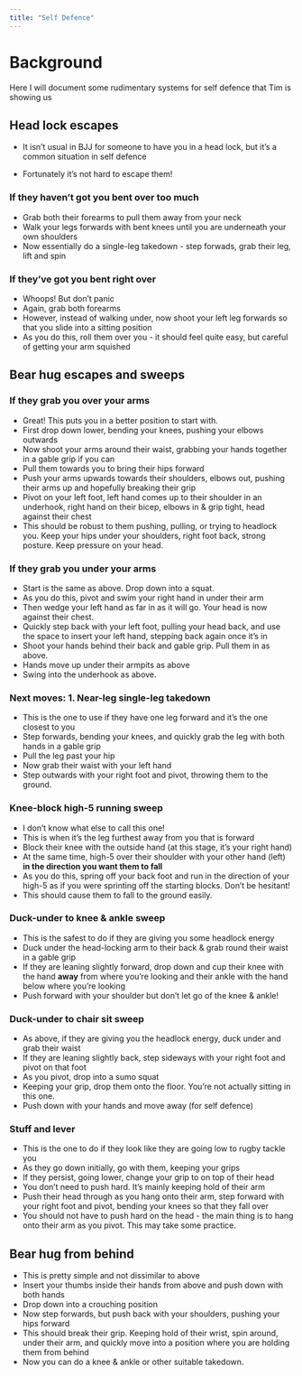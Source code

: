 ```yaml
---
title: "Self Defence"
---
```


# Background 

Here I will document some rudimentary systems for self defence that Tim is showing us

## Head lock escapes 

- It isn't usual in BJJ for someone to have you in a head lock, but it's a common situation in self defence 

- Fortunately it's not hard to escape them! 

### If they haven't got you bent over too much 

- Grab both their forearms to pull them away from your neck 
- Walk your legs forwards with bent knees until you are underneath your own shoulders
- Now essentially do a single-leg takedown - step forwads, grab their leg, lift and spin

### If they've got you bent right over

- Whoops! But don't panic
- Again, grab both forearms 
- However, instead of walking under, now shoot your left leg forwards so that you slide into a sitting position 
- As you do this, roll them over you - it should feel quite easy, but careful of getting your arm squished

## Bear hug escapes and sweeps

### If they grab you over your arms 

- Great! This puts you in a better position to start with. 
- First drop down lower, bending your knees, pushing your elbows outwards
- Now shoot your arms around their waist, grabbing your hands together in a gable grip if you can
- Pull them towards you to bring their hips forward 
- Push your arms upwards towards their shoulders, elbows out, pushing their arms up and hopefully breaking their grip
- Pivot on your left foot, left hand comes up to their shoulder in an underhook, right hand on their bicep, elbows in & grip tight, head against their chest 
- This should be robust to them pushing, pulling, or trying to headlock you. Keep your hips under your shoulders, right foot back, strong posture. Keep pressure on your head. 

### If they grab you under your arms 

- Start is the same as above. Drop down into a squat. 
- As you do this, pivot and swim your right hand in under their arm
- Then wedge your left hand as far in as it will go. Your head is now against their chest. 
- Quickly step back with your left foot, pulling your head back, and use the space to insert your left hand, stepping back again once it's in
- Shoot your hands behind their back and gable grip. Pull them in as above. 
- Hands move up under their armpits as above
- Swing into the underhook as above. 

### Next moves: 1. Near-leg single-leg takedown 

- This is the one to use if they have one leg forward and it's the one closest to you 
- Step forwards, bending your knees, and quickly grab the leg with both hands in a gable grip 
- Pull the leg past your hip 
- Now grab their waist with your left hand
- Step outwards with your right foot and pivot, throwing them to the ground. 

### Knee-block high-5 running sweep 

- I don't know what else to call this one! 
- This is when it's the leg furthest away from you that is forward 
- Block their knee with the outside hand (at this stage, it's your right hand)
- At the same time, high-5 over their shoulder with your other hand (left) **in the direction you want them to fall**
- As you do this, spring off your back foot and run in the direction of your high-5 as if you were sprinting off the starting blocks. Don't be hesitant! 
- This should cause them to fall to the ground easily. 

### Duck-under to knee & ankle sweep 

- This is the safest to do if they are giving you some headlock energy
- Duck under the head-locking arm to their back & grab round their waist in a gable grip
- If they are leaning slightly forward, drop down and cup their knee with the hand **away** from where you're looking and their ankle with the hand below where you're looking
- Push forward with your shoulder but don't let go of the knee & ankle! 

### Duck-under to chair sit sweep 

- As above, if they are giving you the headlock energy, duck under and grab their waist
- If they are leaning slightly back, step sideways with your right foot and pivot on that foot
- As you pivot, drop into a sumo squat 
- Keeping your grip, drop them onto the floor. You're not actually sitting in this one. 
- Push down with your hands and move away (for self defence)

### Stuff and lever

- This is the one to do if they look like they are going low to rugby tackle you
- As they go down initially, go with them, keeping your grips 
- If they persist, going lower, change your grip to on top of their head
- You don't need to push hard. It's mainly keeping hold of their arm
- Push their head through as you hang onto their arm, step forward with your right foot and pivot, bending your knees so that they fall over
- You should not have to push hard on the head - the main thing is to hang onto their arm as you pivot. This may take some practice. 

## Bear hug from behind

- This is pretty simple and not dissimilar to above
- Insert your thumbs inside their hands from above and push down with both hands
- Drop down into a crouching position
- Now step forwards, but push back with your shoulders, pushing your hips forward
- This should break their grip. Keeping hold of their wrist, spin around, under their arm, and quickly move into a position where you are holding them from behind
- Now you can do a knee & ankle or other suitable takedown. 
